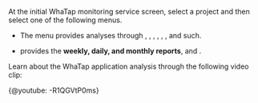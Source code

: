 At the initial WhaTap monitoring service screen, select a project and then select one of the following menus. 

- The <Cmdname sid="analysis" className="uitext" /> menu provides analyses through <Cmdname sid="tag_count_chart" className="uitext" />, <Cmdname sid="msa_analysis" className="uitext" />, <Cmdname sid="hitmap" className="uitext" />, <Cmdname sid="stack" className="uitext" />, <Cmdname sid="cube_navigator" className="uitext" />, <Cmdname sid="tx_search" className="uitext" />, and such.

- <Cmdname sid="reportStat" className="uitext" /> provides the <b>weekly, daily, and monthly reports</b>, and <Cmdname sid="statistics" className="uitext" />.

Learn about the WhaTap application analysis through the following video clip:

{@youtube: -R1QGVtP0ms}
